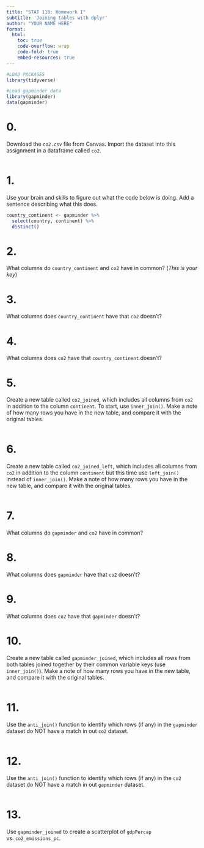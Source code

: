 ```yaml
---
title: "STAT 118: Homework I"
subtitle: 'Joining tables with dplyr'
author: "YOUR NAME HERE"
format:
  html: 
    toc: true
    code-overflow: wrap
    code-fold: true
    embed-resources: true
---
```


```r
#LOAD PACKAGES 
library(tidyverse)

#Load gapminder data
library(gapminder)
data(gapminder)
```

# 0.
Download the `co2.csv` file from Canvas. Import the dataset into this assignment in a dataframe called `co2`. 

```r

```

# 1.
Use your brain and skills to figure out what the code below is doing. Add a sentence describing what this does. 

```r
country_continent <- gapminder %>% 
  select(country, continent) %>% 
  distinct()
```

# 2.
What columns do `country_continent` and `co2` have in common? (*This is your key*)

# 3.
What columns does `country_continent` have that `co2` doesn't? 

# 4.
What columns does `co2` have that `country_continent` doesn't? 

# 5.
Create a new table called `co2_joined`, which includes all columns from `co2` in addition to the column `continent`. To start, use `inner_join()`. Make a note of how many rows you have in the new table, and compare it with the original tables.

```r

```

# 6.
Create a new table called `co2_joined_left`, which includes all columns from `co2` in addition to the column `continent` but this time use `left_join()` instead of `inner_join()`. Make a note of how many rows you have in the new table, and compare it with the original tables.

```r

```


# 7. 
What columns do `gapminder` and `co2` have in common? 

# 8.
What columns does `gapminder` have that `co2` doesn't? 

# 9.
What columns does `co2` have that `gapminder` doesn't? 

# 10. 
Create a new table called `gapminder_joined`, which includes all rows from both tables joined together by their common variable keys (use `inner_join()`). Make a note of how many rows you have in the new table, and compare it with the original tables.

```r

```

# 11. 
Use the `anti_join()` function to identify which rows (if any) in the `gapminder` dataset do NOT have a match in out `co2` dataset. 

```r

```

# 12. 
Use the `anti_join()` function to identify which rows (if any) in the `co2` dataset do NOT have a match in out `gapminder` dataset.

```r

```


# 13.
Use `gapminder_joined` to create a scatterplot of  `gdpPercap` vs. `co2_emissions_pc`. 

```r

```



